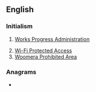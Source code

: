 {{wikipedia|WPA}}
==English==

===Initialism===
{{rfc-header|Initialism}}
{{head|en|initialism}}
# {{lb|en|US}} [[w:Works Progress Administration|Works Progress Administration]]
# [[w:Wi-Fi Protected Access|Wi-Fi Protected Access]]
# [[w:Woomera Prohibited Area|Woomera Prohibited Area]]

===Anagrams===
* {{anagrams|en|APW|AWP|PWA|WAP|paw|wap}}